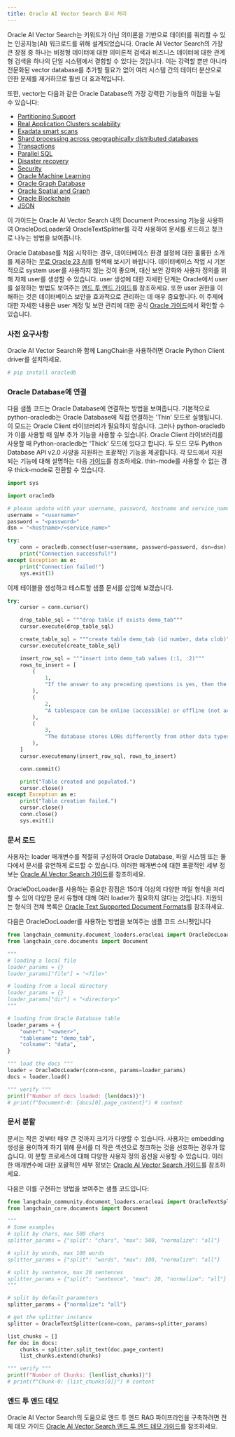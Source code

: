 ```yaml
---
title: Oracle AI Vector Search 문서 처리
---
```


Oracle AI Vector Search는 키워드가 아닌 의미론을 기반으로 데이터를 쿼리할 수 있는 인공지능(AI) 워크로드를 위해 설계되었습니다.
Oracle AI Vector Search의 가장 큰 장점 중 하나는 비정형 데이터에 대한 의미론적 검색과 비즈니스 데이터에 대한 관계형 검색을 하나의 단일 시스템에서 결합할 수 있다는 것입니다.
이는 강력할 뿐만 아니라 전문화된 vector database를 추가할 필요가 없어 여러 시스템 간의 데이터 분산으로 인한 문제를 제거하므로 훨씬 더 효과적입니다.

또한, vector는 다음과 같은 Oracle Database의 가장 강력한 기능들의 이점을 누릴 수 있습니다:

* [Partitioning Support](https://www.oracle.com/database/technologies/partitioning.html)
* [Real Application Clusters scalability](https://www.oracle.com/database/real-application-clusters/)
* [Exadata smart scans](https://www.oracle.com/database/technologies/exadata/software/smartscan/)
* [Shard processing across geographically distributed databases](https://www.oracle.com/database/distributed-database/)
* [Transactions](https://docs.oracle.com/en/database/oracle/oracle-database/23/cncpt/transactions.html)
* [Parallel SQL](https://docs.oracle.com/en/database/oracle/oracle-database/21/vldbg/parallel-exec-intro.html#GUID-D28717E4-0F77-44F5-BB4E-234C31D4E4BA)
* [Disaster recovery](https://www.oracle.com/database/data-guard/)
* [Security](https://www.oracle.com/security/database-security/)
* [Oracle Machine Learning](https://www.oracle.com/artificial-intelligence/database-machine-learning/)
* [Oracle Graph Database](https://www.oracle.com/database/integrated-graph-database/)
* [Oracle Spatial and Graph](https://www.oracle.com/database/spatial/)
* [Oracle Blockchain](https://docs.oracle.com/en/database/oracle/oracle-database/23/arpls/dbms_blockchain_table.html#GUID-B469E277-978E-4378-A8C1-26D3FF96C9A6)
* [JSON](https://docs.oracle.com/en/database/oracle/oracle-database/23/adjsn/json-in-oracle-database.html)

이 가이드는 Oracle AI Vector Search 내의 Document Processing 기능을 사용하여 OracleDocLoader와 OracleTextSplitter를 각각 사용하여 문서를 로드하고 청크로 나누는 방법을 보여줍니다.

Oracle Database를 처음 시작하는 경우, 데이터베이스 환경 설정에 대한 훌륭한 소개를 제공하는 [무료 Oracle 23 AI](https://www.oracle.com/database/free/#resources)를 탐색해 보시기 바랍니다. 데이터베이스 작업 시 기본적으로 system user를 사용하지 않는 것이 좋으며, 대신 보안 강화와 사용자 정의를 위해 자체 user를 생성할 수 있습니다. user 생성에 대한 자세한 단계는 Oracle에서 user를 설정하는 방법도 보여주는 [엔드 투 엔드 가이드](https://github.com/langchain-ai/langchain/blob/v0.3/cookbook/oracleai_demo.ipynb)를 참조하세요. 또한 user 권한을 이해하는 것은 데이터베이스 보안을 효과적으로 관리하는 데 매우 중요합니다. 이 주제에 대한 자세한 내용은 user 계정 및 보안 관리에 대한 공식 [Oracle 가이드](https://docs.oracle.com/en/database/oracle/oracle-database/19/admqs/administering-user-accounts-and-security.html#GUID-36B21D72-1BBB-46C9-A0C9-F0D2A8591B8D)에서 확인할 수 있습니다.

### 사전 요구사항

Oracle AI Vector Search와 함께 LangChain을 사용하려면 Oracle Python Client driver를 설치하세요.

```python
# pip install oracledb
```

### Oracle Database에 연결

다음 샘플 코드는 Oracle Database에 연결하는 방법을 보여줍니다. 기본적으로 python-oracledb는 Oracle Database에 직접 연결하는 'Thin' 모드로 실행됩니다. 이 모드는 Oracle Client 라이브러리가 필요하지 않습니다. 그러나 python-oracledb가 이를 사용할 때 일부 추가 기능을 사용할 수 있습니다. Oracle Client 라이브러리를 사용할 때 Python-oracledb는 'Thick' 모드에 있다고 합니다. 두 모드 모두 Python Database API v2.0 사양을 지원하는 포괄적인 기능을 제공합니다. 각 모드에서 지원되는 기능에 대해 설명하는 다음 [가이드](https://python-oracledb.readthedocs.io/en/latest/user_guide/appendix_a.html#featuresummary)를 참조하세요. thin-mode를 사용할 수 없는 경우 thick-mode로 전환할 수 있습니다.

```python
import sys

import oracledb

# please update with your username, password, hostname and service_name
username = "<username>"
password = "<password>"
dsn = "<hostname>/<service_name>"

try:
    conn = oracledb.connect(user=username, password=password, dsn=dsn)
    print("Connection successful!")
except Exception as e:
    print("Connection failed!")
    sys.exit(1)
```

이제 테이블을 생성하고 테스트할 샘플 문서를 삽입해 보겠습니다.

```python
try:
    cursor = conn.cursor()

    drop_table_sql = """drop table if exists demo_tab"""
    cursor.execute(drop_table_sql)

    create_table_sql = """create table demo_tab (id number, data clob)"""
    cursor.execute(create_table_sql)

    insert_row_sql = """insert into demo_tab values (:1, :2)"""
    rows_to_insert = [
        (
            1,
            "If the answer to any preceding questions is yes, then the database stops the search and allocates space from the specified tablespace; otherwise, space is allocated from the database default shared temporary tablespace.",
        ),
        (
            2,
            "A tablespace can be online (accessible) or offline (not accessible) whenever the database is open.\nA tablespace is usually online so that its data is available to users. The SYSTEM tablespace and temporary tablespaces cannot be taken offline.",
        ),
        (
            3,
            "The database stores LOBs differently from other data types. Creating a LOB column implicitly creates a LOB segment and a LOB index. The tablespace containing the LOB segment and LOB index, which are always stored together, may be different from the tablespace containing the table.\nSometimes the database can store small amounts of LOB data in the table itself rather than in a separate LOB segment.",
        ),
    ]
    cursor.executemany(insert_row_sql, rows_to_insert)

    conn.commit()

    print("Table created and populated.")
    cursor.close()
except Exception as e:
    print("Table creation failed.")
    cursor.close()
    conn.close()
    sys.exit(1)
```

### 문서 로드

사용자는 loader 매개변수를 적절히 구성하여 Oracle Database, 파일 시스템 또는 둘 다에서 문서를 유연하게 로드할 수 있습니다. 이러한 매개변수에 대한 포괄적인 세부 정보는 [Oracle AI Vector Search 가이드](https://docs.oracle.com/en/database/oracle/oracle-database/23/arpls/dbms_vector_chain1.html#GUID-73397E89-92FB-48ED-94BB-1AD960C4EA1F)를 참조하세요.

OracleDocLoader를 사용하는 중요한 장점은 150개 이상의 다양한 파일 형식을 처리할 수 있어 다양한 문서 유형에 대해 여러 loader가 필요하지 않다는 것입니다. 지원되는 형식의 전체 목록은 [Oracle Text Supported Document Formats](https://docs.oracle.com/en/database/oracle/oracle-database/23/ccref/oracle-text-supported-document-formats.html)를 참조하세요.

다음은 OracleDocLoader를 사용하는 방법을 보여주는 샘플 코드 스니펫입니다

```python
from langchain_community.document_loaders.oracleai import OracleDocLoader
from langchain_core.documents import Document

"""
# loading a local file
loader_params = {}
loader_params["file"] = "<file>"

# loading from a local directory
loader_params = {}
loader_params["dir"] = "<directory>"
"""

# loading from Oracle Database table
loader_params = {
    "owner": "<owner>",
    "tablename": "demo_tab",
    "colname": "data",
}

""" load the docs """
loader = OracleDocLoader(conn=conn, params=loader_params)
docs = loader.load()

""" verify """
print(f"Number of docs loaded: {len(docs)}")
# print(f"Document-0: {docs[0].page_content}") # content
```

### 문서 분할

문서는 작은 것부터 매우 큰 것까지 크기가 다양할 수 있습니다. 사용자는 embedding 생성을 용이하게 하기 위해 문서를 더 작은 섹션으로 청크하는 것을 선호하는 경우가 많습니다. 이 분할 프로세스에 대해 다양한 사용자 정의 옵션을 사용할 수 있습니다. 이러한 매개변수에 대한 포괄적인 세부 정보는 [Oracle AI Vector Search 가이드](https://docs.oracle.com/en/database/oracle/oracle-database/23/arpls/dbms_vector_chain1.html#GUID-4E145629-7098-4C7C-804F-FC85D1F24240)를 참조하세요.

다음은 이를 구현하는 방법을 보여주는 샘플 코드입니다:

```python
from langchain_community.document_loaders.oracleai import OracleTextSplitter
from langchain_core.documents import Document

"""
# Some examples
# split by chars, max 500 chars
splitter_params = {"split": "chars", "max": 500, "normalize": "all"}

# split by words, max 100 words
splitter_params = {"split": "words", "max": 100, "normalize": "all"}

# split by sentence, max 20 sentences
splitter_params = {"split": "sentence", "max": 20, "normalize": "all"}
"""

# split by default parameters
splitter_params = {"normalize": "all"}

# get the splitter instance
splitter = OracleTextSplitter(conn=conn, params=splitter_params)

list_chunks = []
for doc in docs:
    chunks = splitter.split_text(doc.page_content)
    list_chunks.extend(chunks)

""" verify """
print(f"Number of Chunks: {len(list_chunks)}")
# print(f"Chunk-0: {list_chunks[0]}") # content
```

### 엔드 투 엔드 데모

Oracle AI Vector Search의 도움으로 엔드 투 엔드 RAG 파이프라인을 구축하려면 전체 데모 가이드 [Oracle AI Vector Search 엔드 투 엔드 데모 가이드](https://github.com/langchain-ai/langchain/blob/v0.3/cookbook/oracleai_demo.ipynb)를 참조하세요.